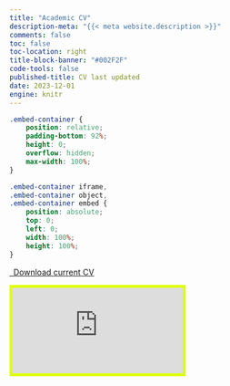 ```yaml
---
title: "Academic CV"
description-meta: "{{< meta website.description >}}"
comments: false
toc: false
toc-location: right
title-block-banner: "#002F2F"
code-tools: false
published-title: CV last updated
date: 2023-12-01
engine: knitr 
---
```


<!-- <button class="btn btn-lg btn-secondary" type="button"> -->
<!-- [{{< fa file-lines >}} Download current CV](https://ikashnitsky.github.io/x/cv/2023-12-cv-ilya-kashnitsky.pdf) -->
<!-- </button> -->


```css
.embed-container {
    position: relative;
    padding-bottom: 92%;
    height: 0;
    overflow: hidden;
    max-width: 100%;
}

.embed-container iframe,
.embed-container object,
.embed-container embed {
    position: absolute;
    top: 0;
    left: 0;
    width: 100%;
    height: 100%;
}
```

```{=html}
<p class="text-center">
  <a class="btn btn-primary btn-lg cv-download" href="https://ikashnitsky.github.io/x/cv/2023-12-cv-ilya-kashnitsky.pdf" target="_blank">
    <i class="fa-solid fa-file-arrow-down"></i>&ensp;Download current CV
  </a>
</p>

<div class="embed-container">
  <iframe src="https://ikashnitsky.github.io/x/cv/2023-12-cv-ilya-kashnitsky.pdf" style="border:5px solid #dfff00"></iframe>
</div>
```
